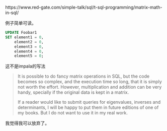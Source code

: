 https://www.red-gate.com/simple-talk/sql/t-sql-programming/matrix-math-in-sql/

例子简单可读。

```sql
UPDATE Foobar1
SET element1 = 0, 
    element2 = 0, 
    element3 = 0, 
    element4 = 0, 
    element5 = 0;
```

这不是impala的写法

>
It is possible to do fancy matrix operations in SQL, but the code becomes so complex, and the execution time so long, that it is simply not worth the effort. However, multiplication and addition can be very handy, specially if the original data is kept in a matrix.
>
If a reader would like to submit queries for eigenvalues, inverses and determinants, I will be happy to put them in future editions of one of my books. But I do not want to use it in my real work.

我觉得我可以放弃了。